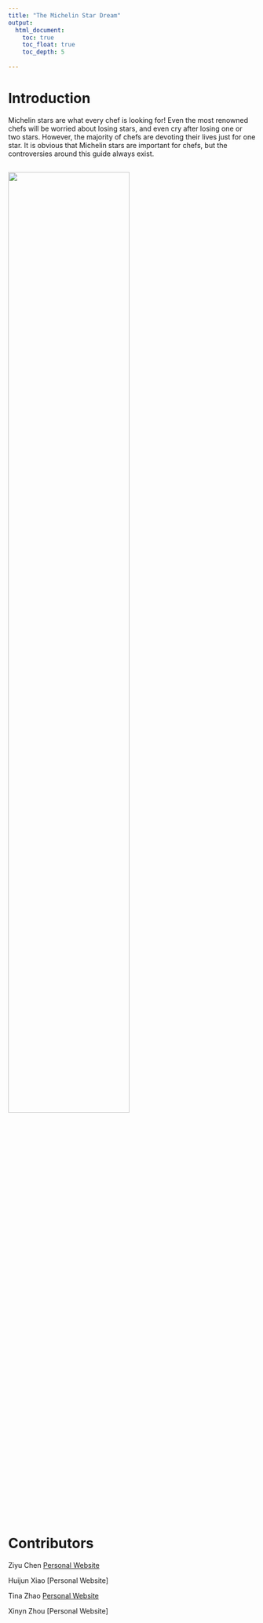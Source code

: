 ```yaml
---
title: "The Michelin Star Dream"
output: 
  html_document:
    toc: true
    toc_float: true
    toc_depth: 5
  
---
```




# Introduction 

Michelin stars are what every chef is looking for! Even the most renowned chefs will be worried about losing stars, and even cry after losing one or two stars. However, the majority of chefs are devoting their lives just for one star. It is obvious that Michelin stars are important for chefs, but the controversies around this guide always exist. 


<img src="Michelin.png" style="width:70%">
---------------------------------------



# Contributors

Ziyu Chen 
[Personal Website](https://ziyu0303.github.io)

Huijun Xiao
[Personal Website]

Tina Zhao
[Personal Website](https://nz2333.github.io/p8105_hw4_nz2333.github.io/)

Xinyn Zhou
[Personal Website]

